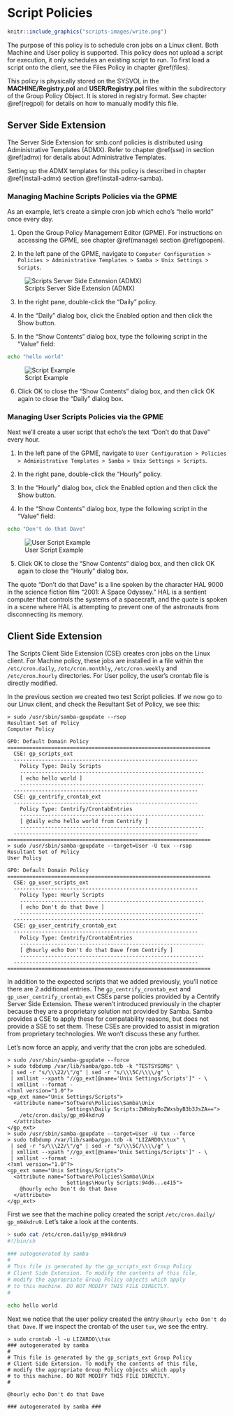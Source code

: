 # Script Policies {#scripts}

```r
knitr::include_graphics("scripts-images/write.png")
```

The purpose of this policy is to schedule cron jobs on a Linux client. Both Machine and User policy is supported. This policy does not upload a script for execution, it only schedules an existing script to run. To first load a script onto the client, see the Files Policy in chapter \@ref(files).

This policy is physically stored on the SYSVOL in the **MACHINE/Registry.pol** and **USER/Registry.pol** files within the subdirectory of the Group Policy Object. It is stored in registry format. See chapter \@ref(regpol) for details on how to manually modify this file.

## Server Side Extension

The Server Side Extension for smb.conf policies is distributed using Administrative Templates (ADMX). Refer to chapter \@ref(sse) in section \@ref(admx) for details about Administrative Templates.

Setting up the ADMX templates for this policy is described in chapter \@ref(install-admx) section \@ref(install-admx-samba).

### Managing Machine Scripts Policies via the GPME {#scripts-gpme}

As an example, let's create a simple cron job which echo's "hello world" once every day.

1. Open the Group Policy Management Editor (GPME). For instructions on accessing the GPME, see chapter \@ref(manage) section \@ref(gpopen).

2. In the left pane of the GPME, navigate to `Computer Configuration > Policies > Administrative Templates > Samba > Unix Settings > Scripts`.

![Scripts Server Side Extension (ADMX)](scripts-images/scripts.png)

3. In the right pane, double-click the "Daily" policy.

4. In the "Daily" dialog box, click the Enabled option and then click the Show button.

5. In the "Show Contents" dialog box, type the following script in the "Value" field:

```sh
echo "hello world"
```

![Script Example](scripts-images/hello_world.png)

6. Click OK to close the "Show Contents" dialog box, and then click OK again to close the "Daily" dialog box.

### Managing User Scripts Policies via the GPME

Next we'll create a user script that echo's the text "Don't do that Dave" every hour.

1. In the left pane of the GPME, navigate to `User Configuration > Policies > Administrative Templates > Samba > Unix Settings > Scripts`.

2. In the right pane, double-click the "Hourly" policy.

3. In the "Hourly" dialog box, click the Enabled option and then click the Show button.

4. In the "Show Contents" dialog box, type the following script in the "Value" field:

```sh
echo "Don't do that Dave"
```

![User Script Example](scripts-images/dave.png)

5. Click OK to close the "Show Contents" dialog box, and then click OK again to close the "Hourly" dialog box.

The quote "Don't do that Dave" is a line spoken by the character HAL 9000 in the science fiction film "2001: A Space Odyssey." HAL is a sentient computer that controls the systems of a spacecraft, and the quote is spoken in a scene where HAL is attempting to prevent one of the astronauts from disconnecting its memory.

## Client Side Extension

The Scripts Client Side Extension (CSE) creates cron jobs on the Linux client. For Machine policy, these jobs are installed in a file within the `/etc/cron.daily`, `/etc/cron.monthly`, `/etc/cron.weekly` and `/etc/cron.hourly` directories. For User policy, the user's crontab file is directly modified.

In the previous section we created two test Script policies. If we now go to our Linux client, and check the Resultant Set of Policy, we see this:


```
> sudo /usr/sbin/samba-gpupdate --rsop
Resultant Set of Policy
Computer Policy

GPO: Default Domain Policy
=================================================================
  CSE: gp_scripts_ext
  -----------------------------------------------------------
    Policy Type: Daily Scripts
    -----------------------------------------------------------
    [ echo hello world ]
    -----------------------------------------------------------
  -----------------------------------------------------------
  CSE: gp_centrify_crontab_ext
  -----------------------------------------------------------
    Policy Type: Centrify/CrontabEntries
    -----------------------------------------------------------
    [ @daily echo hello world from Centrify ]
    -----------------------------------------------------------
  -----------------------------------------------------------
=================================================================
> sudo /usr/sbin/samba-gpupdate --target=User -U tux --rsop
Resultant Set of Policy
User Policy

GPO: Default Domain Policy
=================================================================
  CSE: gp_user_scripts_ext
  -----------------------------------------------------------
    Policy Type: Hourly Scripts
    -----------------------------------------------------------
    [ echo Don't do that Dave ]
    -----------------------------------------------------------
  -----------------------------------------------------------
  CSE: gp_user_centrify_crontab_ext
  -----------------------------------------------------------
    Policy Type: Centrify/CrontabEntries
    -----------------------------------------------------------
    [ @hourly echo Don't do that Dave from Centrify ]
    -----------------------------------------------------------
  -----------------------------------------------------------
=================================================================
```

In addition to the expected scripts that we added previously, you'll notice there are 2 additional entries. The `gp_centrify_crontab_ext` and `gp_user_centrify_crontab_ext` CSEs parse policies provided by a Centrify Server Side Extension. These weren't introduced previously in the chapter because they are a proprietary solution not provided by Samba. Samba provides a CSE to apply these for compatability reasons, but does not provide a SSE to set them. These CSEs are provided to assist in migration from proprietary technologies. We won't discuss these any further.

Let's now force an apply, and verify that the cron jobs are scheduled.

```
> sudo /usr/sbin/samba-gpupdate --force
> sudo tdbdump /var/lib/samba/gpo.tdb -k "TESTSYSDM$" \
 | sed -r "s/\\\22/\"/g" | sed -r "s/\\\5C/\\\\/g" \
 | xmllint --xpath "//gp_ext[@name='Unix Settings/Scripts']" - \
 | xmllint --format -
<?xml version="1.0"?>
<gp_ext name="Unix Settings/Scripts">
  <attribute name="Software\Policies\Samba\Unix
                   Settings\Daily Scripts:ZWNobyBoZWxsbyB3b3JsZA==">
    /etc/cron.daily/gp_m94kdru9
  </attribute>
</gp_ext>
> sudo /usr/sbin/samba-gpupdate --target=User -U tux --force
> sudo tdbdump /var/lib/samba/gpo.tdb -k "LIZARDO\\tux" \
 | sed -r "s/\\\22/\"/g" | sed -r "s/\\\5C/\\\\/g" \
 | xmllint --xpath "//gp_ext[@name='Unix Settings/Scripts']" - \
 | xmllint --format -
<?xml version="1.0"?>
<gp_ext name="Unix Settings/Scripts">
  <attribute name="Software\Policies\Samba\Unix
                   Settings\Hourly Scripts:94d6...e415">
    @hourly echo Don't do that Dave
  </attribute>
</gp_ext>
```

First we see that the machine policy created the script `/etc/cron.daily/` `gp_m94kdru9`. Let's take a look at the contents.

```bash
> sudo cat /etc/cron.daily/gp_m94kdru9
#!/bin/sh

### autogenerated by samba
#
# This file is generated by the gp_scripts_ext Group Policy
# Client Side Extension. To modify the contents of this file,
# modify the appropriate Group Policy objects which apply
# to this machine. DO NOT MODIFY THIS FILE DIRECTLY.
#

echo hello world
```

Next we notice that the user policy created the entry `@hourly echo Don't do that Dave`. If we inspect the crontab of the user `tux`, we see the entry.

```
> sudo crontab -l -u LIZARDO\\tux
### autogenerated by samba
#
# This file is generated by the gp_scripts_ext Group Policy
# Client Side Extension. To modify the contents of this file,
# modify the appropriate Group Policy objects which apply
# to this machine. DO NOT MODIFY THIS FILE DIRECTLY.
#

@hourly echo Don't do that Dave

### autogenerated by samba ###
```
